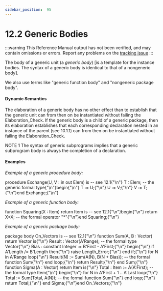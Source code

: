---
sidebar_position:  95
---

# 12.2 Generic Bodies

:::warning
This Reference Manual output has not been verified,
and may contain omissions or errors.
Report any problems on the [tracking issue](https://github.com/ada-lang-io/ada-lang-io/issues/20)
:::


<p>The body of a generic unit (a <em>generic body</em>) [is a template for the instance bodies. The syntax of a generic body is identical to that of a nongeneric body]. <br /></p>

<Admonition type="aarm" aarm="ramification" title="Ramification: ">
<strong></strong>We also use terms like "generic function body" and "nongeneric package body". <br /></Admonition>


#### Dynamic Semantics

<p>The elaboration of a generic body has no other effect than to establish that the generic unit can from then on be instantiated without failing the Elaboration_Check. If the generic body is a child of a generic package, then its elaboration establishes that each corresponding declaration nested in an instance of the parent (see 10.1.1) can from then on be instantiated without failing the Elaboration_Check. <br /></p>

<Admonition type="aarm" aarm="note" title="Note: ">
NOTE 1   The syntax of generic subprograms implies that a generic subprogram body is always the completion of a declaration. <br /></Admonition>


#### Examples

<p><em>Example of a generic procedure body:</em> <br /></p>

<CodeBlock>
procedure Exchange(U, V : in out Elem) is  -- see 12.1{"\n"}   T : Elem;  --  the generic formal type{"\n"}begin{"\n"}   T := U;{"\n"}   U := V;{"\n"}   V := T;{"\n"}end Exchange;{"\n"}

</CodeBlock>
<p><em>Example of a generic function body:</em> <br /></p>

<CodeBlock>
function Squaring(X : Item) return Item is  --  see 12.1{"\n"}begin{"\n"}   return X*X;  --  the formal operator "*"{"\n"}end Squaring;{"\n"}

</CodeBlock>
<p><em>Example of a generic package body:</em> <br /></p>

<CodeBlock>
package body On_Vectors is  --  see 12.1{"\n"}
   function Sum(A, B : Vector) return Vector is{"\n"}      Result : Vector(A'Range); --  the formal type Vector{"\n"}      Bias   : constant Integer := B'First - A'First;{"\n"}   begin{"\n"}      if A'Length /= B'Length then{"\n"}         raise Length_Error;{"\n"}      end if;{"\n"}
      for N in A'Range loop{"\n"}         Result(N) := Sum(A(N), B(N + Bias)); -- the formal function Sum{"\n"}      end loop;{"\n"}      return Result;{"\n"}   end Sum;{"\n"}
   function Sigma(A : Vector) return Item is{"\n"}      Total : Item := A(A'First); --  the formal type Item{"\n"}   begin{"\n"}      for N in A'First + 1 .. A'Last loop{"\n"}         Total := Sum(Total, A(N)); --  the formal function Sum{"\n"}      end loop;{"\n"}      return Total;{"\n"}   end Sigma;{"\n"}end On_Vectors;{"\n"}

</CodeBlock>
